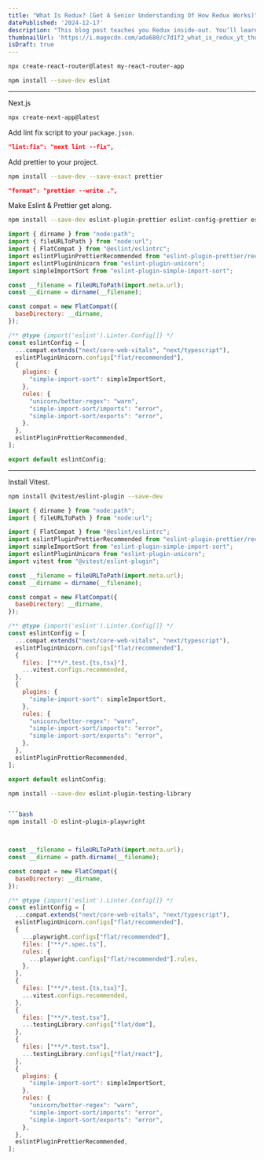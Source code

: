 ```yaml
---
title: "What Is Redux? (Get A Senior Understanding Of How Redux Works)"
datePublished: '2024-12-17'
description: "This blog post teaches you Redux inside-out. You’ll learn Redux from scratch, fill knowledge gaps if you’re already experienced, and discover secret tricks to write clean, scalable code. Create your own middleware and learn advanced selector composition."
thumbnailUrl: 'https://i.magecdn.com/ada680/c7d1f2_what_is_redux_yt_thumbnail_v1?f=webp,q.25,p.f,l.f'
isDraft: true
---
```


```bash
npx create-react-router@latest my-react-router-app
```

```bash
npm install --save-dev eslint
```

---

Next.js

```bash
npx create-next-app@latest
```

Add lint fix script to your `package.json`.

```json
"lint:fix": "next lint --fix",
```

Add prettier to your project.

```bash
npm install --save-dev --save-exact prettier
```

```json
"format": "prettier --write .",
```

Make Eslint & Prettier get along.

```bash
npm install --save-dev eslint-plugin-prettier eslint-config-prettier eslint-plugin-unicorn eslint-plugin-simple-import-sort
```

```js
import { dirname } from "node:path";
import { fileURLToPath } from "node:url";
import { FlatCompat } from "@eslint/eslintrc";
import eslintPluginPrettierRecommended from "eslint-plugin-prettier/recommended";
import eslintPluginUnicorn from "eslint-plugin-unicorn";
import simpleImportSort from "eslint-plugin-simple-import-sort";

const __filename = fileURLToPath(import.meta.url);
const __dirname = dirname(__filename);

const compat = new FlatCompat({
  baseDirectory: __dirname,
});

/** @type {import('eslint').Linter.Config[]} */
const eslintConfig = [
  ...compat.extends("next/core-web-vitals", "next/typescript"),
  eslintPluginUnicorn.configs["flat/recommended"],
  {
    plugins: {
      "simple-import-sort": simpleImportSort,
    },
    rules: {
      "unicorn/better-regex": "warn",
      "simple-import-sort/imports": "error",
      "simple-import-sort/exports": "error",
    },
  },
  eslintPluginPrettierRecommended,
];

export default eslintConfig;
```


---

Install Vitest.


```bash
npm install @vitest/eslint-plugin --save-dev
```

```js
import { dirname } from "node:path";
import { fileURLToPath } from "node:url";

import { FlatCompat } from "@eslint/eslintrc";
import eslintPluginPrettierRecommended from "eslint-plugin-prettier/recommended";
import simpleImportSort from "eslint-plugin-simple-import-sort";
import eslintPluginUnicorn from "eslint-plugin-unicorn";
import vitest from "@vitest/eslint-plugin";

const __filename = fileURLToPath(import.meta.url);
const __dirname = dirname(__filename);

const compat = new FlatCompat({
  baseDirectory: __dirname,
});

/** @type {import('eslint').Linter.Config[]} */
const eslintConfig = [
  ...compat.extends("next/core-web-vitals", "next/typescript"),
  eslintPluginUnicorn.configs["flat/recommended"],
  {
    files: ["**/*.test.{ts,tsx}"],
    ...vitest.configs.recommended,
  },
  {
    plugins: {
      "simple-import-sort": simpleImportSort,
    },
    rules: {
      "unicorn/better-regex": "warn",
      "simple-import-sort/imports": "error",
      "simple-import-sort/exports": "error",
    },
  },
  eslintPluginPrettierRecommended,
];

export default eslintConfig;
```

```bash
npm install --save-dev eslint-plugin-testing-library


```bash
npm install -D eslint-plugin-playwright
```

```js


const __filename = fileURLToPath(import.meta.url);
const __dirname = path.dirname(__filename);

const compat = new FlatCompat({
  baseDirectory: __dirname,
});

/** @type {import('eslint').Linter.Config[]} */
const eslintConfig = [
  ...compat.extends("next/core-web-vitals", "next/typescript"),
  eslintPluginUnicorn.configs["flat/recommended"],
  {
    ...playwright.configs["flat/recommended"],
    files: ["**/*.spec.ts"],
    rules: {
      ...playwright.configs["flat/recommended"].rules,
    },
  },
  {
    files: ["**/*.test.{ts,tsx}"],
    ...vitest.configs.recommended,
  },
  {
    files: ["**/*.test.tsx"],
    ...testingLibrary.configs["flat/dom"],
  },
  {
    files: ["**/*.test.tsx"],
    ...testingLibrary.configs["flat/react"],
  },
  {
    plugins: {
      "simple-import-sort": simpleImportSort,
    },
    rules: {
      "unicorn/better-regex": "warn",
      "simple-import-sort/imports": "error",
      "simple-import-sort/exports": "error",
    },
  },
  eslintPluginPrettierRecommended,
];

```
